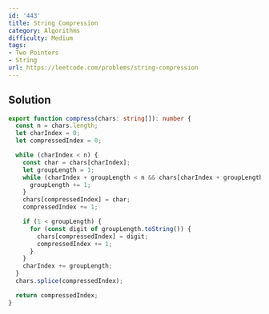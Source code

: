 ```yaml
---
id: '443'
title: String Compression
category: Algorithms
difficulty: Medium
tags:
- Two Pointers
- String
url: https://leetcode.com/problems/string-compression
---
```


## Solution

```typescript filename="solution.ts" copy
export function compress(chars: string[]): number {
  const n = chars.length;
  let charIndex = 0;
  let compressedIndex = 0;

  while (charIndex < n) {
    const char = chars[charIndex];
    let groupLength = 1;
    while (charIndex + groupLength < n && chars[charIndex + groupLength] === char) {
      groupLength += 1;
    }
    chars[compressedIndex] = char;
    compressedIndex += 1;

    if (1 < groupLength) {
      for (const digit of groupLength.toString()) {
        chars[compressedIndex] = digit;
        compressedIndex += 1;
      }
    }
    charIndex += groupLength;
  }
  chars.splice(compressedIndex);

  return compressedIndex;
}
```

